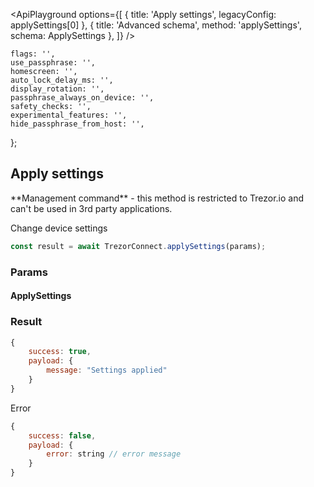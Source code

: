 


<ApiPlayground
    options={[
        { title: 'Apply settings', legacyConfig: applySettings[0] },
        { title: 'Advanced schema', method: 'applySettings', schema: ApplySettings },
    ]}
/>

    flags: '',
    use_passphrase: '',
    homescreen: '',
    auto_lock_delay_ms: '',
    display_rotation: '',
    passphrase_always_on_device: '',
    safety_checks: '',
    experimental_features: '',
    hide_passphrase_from_host: '',
};

## Apply settings

<Callout type="error">
    **Management command** - this method is restricted to Trezor.io and can't be used in 3rd party
    applications.
</Callout>

Change device settings

```javascript
const result = await TrezorConnect.applySettings(params);
```

### Params

<CommonParamsLink />

#### ApplySettings

<ParamsTable schema={ApplySettings} descriptions={paramDescriptions} />

### Result

```javascript
{
    success: true,
    payload: {
        message: "Settings applied"
    }
}

```

Error

```javascript
{
    success: false,
    payload: {
        error: string // error message
    }
}
```

